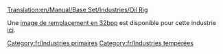 [[Translation:en/Manual/Base Set/Industries/Oil Rig]]

{{fr/Industries|image=en/Oilrig.png|nom=Plateforme pétrolière
|climats=[[fr/Manual/Climat#Tempéré|Tempéré]].
|accepte=[[fr/Manual/Base Set/Cargos/Passagers|Passagers]].
|produit=[[fr/Manual/Base Set/Cargos/Pétrole|Pétrole]], [[fr/Manual/Base Set/Cargos/Passagers|Passagers]].
|notes=Absent des autres [[fr/Manual/Climat|climats]]. A un [[fr/Manual/Aéroports#Héliport|héliport]] et des [[fr/Docks|docks]] que toutes les [[fr/Manual/Compagnie de transport|compagnies]] peuvent utiliser.
}}

Une [[en/Archive/Old 32bpp/32bit Graphics Development#User Info|image de remplacement en 32bpp]] est disponible pour cette industrie [[en/Archive/Old 32bpp/List of downloadable 32 bpp tars|ici]].

[[Category:fr/Industries primaires]]
[[Category:fr/Industries tempérées]]